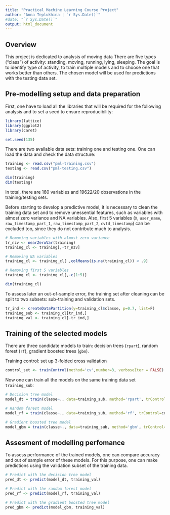 ```yaml
---
title: "Practical Machine Learning Course Project"
author: "Anna Teplukhina | `r Sys.Date()`"
#date: "`r Sys.Date()`"
output: html_document
---
```


## Overview
This project is dedicated to analysis of moving data
There are five types ("class") of activity: standing, moving, running, lying, sleeping.
The goal is to identify type of activity, to train multiple models and to choose one that works better than others. The chosen model will be used for predictions with the testing data set. 

## Pre-modelling setup and data preparation 
First, one have to load all the libraries that will be required for the following analysis and to set a seed to ensure reproducibility:
```r
library(lattice)
library(ggplot2)
library(caret)

set.seed(135)
```

There are two available data sets: training one and testing one. One can load the data and check the data structure:
```r
training <- read.csv("pml-training.csv")
testing <- read.csv("pml-testing.csv")

dim(training)
dim(testing)
```

In total, there are 160 variables and 19622/20 observations in the training/testing sets.

Before starting to develop a predictive model, it is necessary to clean the training data set and to remove unessential features, such as variables with almost zero variance and NA variables. Also, first 5 variables (```X```, ```user_name```, ```raw_timestamp_part_1```, ```raw_timestamp_part_2```, ```cvtd_timestamp```) can be excluded too, since they do not contribute much to analysis.
```r
# Removing variables with almost zero variance
tr_nzv <- nearZeroVar(training)
training_cl <- training[,-tr_nzv]

# Removing NA variables
training_cl <- training_cl[ ,colMeans(is.na(training_cl)) < .9]

# Removing first 5 variables
training_cl <- training_cl[,-c(1:5)]

dim(training_cl)
```

To assess later an out-of-sample error, the training set after cleaning can be split to two subsets: sub-training and validation sets.
```r
tr_ind <- createDataPartition(y=training_cl$classe, p=0.7, list=F)
training_sub <- training_cl[tr_ind,]
training_val <- training_cl[-tr_ind,]
```

## Training of the selected models
There are three candidate models to train: decision trees (```rpart```), random forest (```rf```), gradient boosted trees (```gbm```).

Training control: set up 3-folded cross validation
```r
control_set <- trainControl(method='cv',number=3, verboseIter = FALSE)
```

Now one can train all the models on the same training data set ```training_sub```:
```r
# Decision tree model
model_dt = train(classe~., data=training_sub, method='rpart', trControl=control_set, tuneLength=5)

# Random forest model
model_rf = train(classe~., data=training_sub, method='rf', trControl=control_set, tuneLength=5, ntree=500)

# Gradient boosted tree model
model_gbm = train(classe~., data=training_sub, method='gbm', trControl=control_set, tuneLength=5, verbose=FALSE)
```

## Assesment of modelling perfomance
To assess performance of the trained models, one can compare accuracy and out of sample error of these models. For this purpose, one can make predictions using the validation subset of the training data.
```r
# Predict with the decision tree model
pred_dt <- predict(model_dt, training_val)

# Predict with the random forest model
pred_rf <- predict(model_rf, training_val)

# Predict with the gradient boosted tree model
pred_gbm <- predict(model_gbm, training_val)
```
